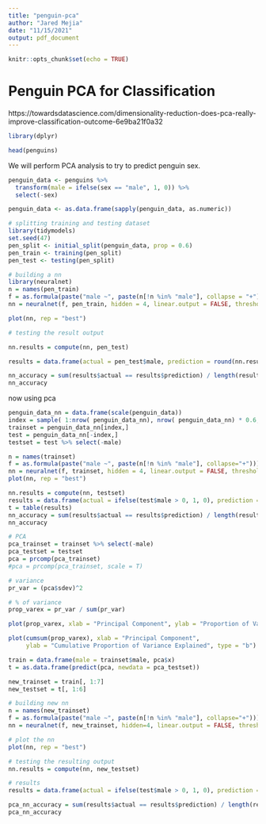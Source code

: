 ```yaml
---
title: "penguin-pca"
author: "Jared Mejia"
date: "11/15/2021"
output: pdf_document
---
```


```r
knitr::opts_chunk$set(echo = TRUE)
```

# Penguin PCA for Classification

https://towardsdatascience.com/dimensionality-reduction-does-pca-really-improve-classification-outcome-6e9ba21f0a32

```r
library(dplyr)

head(penguins)
```

We will perform PCA analysis to try to predict penguin sex.

```r
penguin_data <- penguins %>%
  transform(male = ifelse(sex == "male", 1, 0)) %>%
  select(-sex)

penguin_data <- as.data.frame(sapply(penguin_data, as.numeric))
```

```r
# splitting training and testing dataset
library(tidymodels)
set.seed(47)
pen_split <- initial_split(penguin_data, prop = 0.6)
pen_train <- training(pen_split)
pen_test <- testing(pen_split)
```

```r
# building a nn
library(neuralnet)
n = names(pen_train)
f = as.formula(paste("male ~", paste(n[!n %in% "male"], collapse = "+")))
nn = neuralnet(f, pen_train, hidden = 4, linear.output = FALSE, threshold = 0.01)

plot(nn, rep = "best")
```

```r
# testing the result output

nn.results = compute(nn, pen_test)

results = data.frame(actual = pen_test$male, prediction = round(nn.results$net.result))

nn_accuracy = sum(results$actual == results$prediction) / length(results$prediction)
nn_accuracy
```

now using pca
```r
penguin_data_nn = data.frame(scale(penguin_data))
index = sample( 1:nrow( penguin_data_nn), nrow( penguin_data_nn) * 0.6, replace = FALSE ) 
trainset = penguin_data_nn[index,]
test = penguin_data_nn[-index,]
testset = test %>% select(-male)

n = names(trainset)
f = as.formula(paste("male ~", paste(n[!n %in% "male"], collapse="+")))
nn = neuralnet(f, trainset, hidden = 4, linear.output = FALSE, threshold = 0.01)
plot(nn, rep = "best")
```

```r
nn.results = compute(nn, testset)
results = data.frame(actual = ifelse(test$male > 0, 1, 0), prediction = round(nn.results$net.result))
t = table(results)
nn_accuracy = sum(results$actual == results$prediction) / length(results$prediction)
nn_accuracy
```

```r
# PCA
pca_trainset = trainset %>% select(-male)
pca_testset = testset
pca = prcomp(pca_trainset)
#pca = prcomp(pca_trainset, scale = T)

# variance
pr_var = (pca$sdev)^2

# % of variance
prop_varex = pr_var / sum(pr_var)

plot(prop_varex, xlab = "Principal Component", ylab = "Proportion of Variance Explained", type="b")
```


```r
plot(cumsum(prop_varex), xlab = "Principal Component",
     ylab = "Cumulative Proportion of Variance Explained", type = "b")
```

```r
train = data.frame(male = trainset$male, pca$x)
t = as.data.frame(predict(pca, newdata = pca_testset))

new_trainset = train[, 1:7]
new_testset = t[, 1:6]

# building new nn
n = names(new_trainset)
f = as.formula(paste("male ~", paste(n[!n %in% "male"], collapse="+")))
nn = neuralnet(f, new_trainset, hidden=4, linear.output = FALSE, threshold = 0.01)

# plot the nn
plot(nn, rep = "best")

```

```r
# testing the resulting output
nn.results = compute(nn, new_testset)

# results
results = data.frame(actual = ifelse(test$male > 0, 1, 0), prediction = round(nn.results$net.result))

pca_nn_accuracy = sum(results$actual == results$prediction) / length(results$prediction)
pca_nn_accuracy

```








